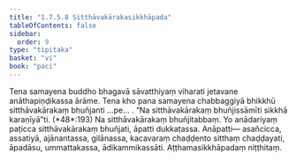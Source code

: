 ```yaml
---
title: "1.7.5.8 Sitthāvakārakasikkhāpada"
tableOfContents: false
sidebar:
  order: 9
type: "tipitaka"
basket: "vi"
book: "paci"
---
```



<DynamicBreadcrumb />

<Division number="624" book="paci">

<Paragraph number="1924" book="paci">
Tena samayena buddho bhagavā sāvatthiyaṃ viharati jetavane anāthapiṇḍikassa ārāme. Tena kho pana samayena chabbaggiyā bhikkhū sitthāvakārakaṃ bhuñjanti …pe… .
</Paragraph>

<Paragraph number="1925" book="paci">
<Emphasis>“Na sitthāvakārakaṃ bhuñjissāmīti sikkhā karaṇīyā”</Emphasis>ti. (*48*:<Emphasis>193</Emphasis>)
</Paragraph>

<Paragraph number="1926" book="paci">
Na sitthāvakārakaṃ bhuñjitabbaṃ. Yo anādariyaṃ paṭicca sitthāvakārakaṃ bhuñjati, āpatti dukkaṭassa.
</Paragraph>

<Paragraph number="1927" book="paci">
Anāpatti— asañcicca, assatiyā, ajānantassa, gilānassa, kacavaraṃ chaḍḍento sitthaṃ chaḍḍayati, āpadāsu, ummattakassa, ādikammikassāti.

</Paragraph>
</Division>

<Paragraph number="1928" type="center" book="paci">
Aṭṭhamasikkhāpadaṃ niṭṭhitaṃ.
</Paragraph>